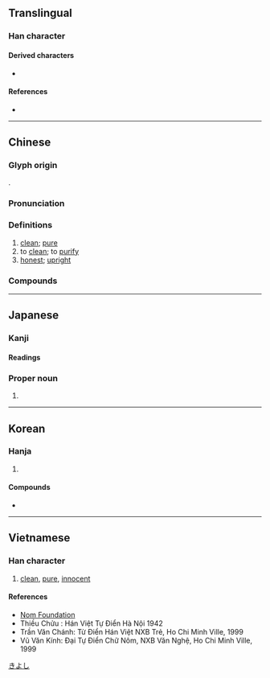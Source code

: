 {{also|洁}}
{{character info}}

==Translingual==

===Han character===
{{Han char|rn=85|rad=水|as=12|sn=15|four=37193|canj=EQHF|ids=⿰氵絜}}

====Derived characters====
* {{l|mul|[[𣝠]]}}

====References====
* {{Han ref|kx=0648.400|dkj=18231|dj=1058.230|hdz=31743.010|uh=6F54|ud=28500|bh=BCE4|bd=48356}}

----

==Chinese==
{{zh-forms|s=洁}}

===Glyph origin===
{{Han etym}}
{{Han compound|水|alt1=氵|絜|ls=psc|c1=s|c2=p|t1=water}}.

===Pronunciation===
{{zh-pron
|m=jié
|c=git3
|h=pfs=kiet;gd=giad5
|md=gáik
|mn=kiat
|mn-t=giêg4/giag4
|mn-t_note=giêg4 - Chaozhou; giag4 - Shantou
|w=
|mc=y
|oc=y
|cat=a,v
}}

===Definitions===
{{zh-hanzi}}

# [[clean]]; [[pure]]
# to [[clean]]; to [[purify]]
# [[honest]]; [[upright]]

===Compounds===
{{zh-der|不清不潔|乾圓潔淨|保潔|光潔|光潔度|冰清玉潔|廉潔|廉潔奉公|心誠意潔|才高行潔|整潔|水潔冰清|涓潔|清潔|清潔劑|清潔溜溜|清潔者|源清流潔|潔婦|潔己|潔己奉公|潔己愛人|潔操履|潔敬|潔樽|潔淨|潔癖|潔白|潔白無瑕|潔言汙行|潔身|潔身自好|潔身自愛|潔郎|潔齒劑|玉潔冰清|皎潔|簡潔|精潔|純潔|聖潔|貞潔|雅潔|高潔|齋潔|洗潔精}}

----

==Japanese==

===Kanji===
{{ja-kanji|grade=5|rs=水12}}

====Readings====
{{ja-readings
|goon=けち
|kanon=けつ
|kun=いさぎよ-い
}}

===Proper noun===
{{ja-pos|proper|きよし}}

# {{given name|ja|male}}

[[Category:Japanese male given names|きよし]]

----

==Korean==

===Hanja===
{{ko-hanja|깨끗하다|깨끗할|결}}

# {{hanja form of|결|[[clean]]; [[pure]]}}

====Compounds====
* {{ko-l|결백|[[innocence]]|潔白}}

----

==Vietnamese==

===Han character===
{{vi-readings|rs=水12|reading=khiết}}

# [[clean]], [[pure]], [[innocent]]

====References====
* [http://nomfoundation.org/common/nom_details.php?codepoint=6f54 Nom Foundation]
* Thiều Chửu : Hán Việt Tự Điển Hà Nội 1942
* Trần Văn Chánh: Từ Điển Hán Việt NXB Trẻ, Ho Chi Minh Ville, 1999
* Vũ Văn Kính: Đại Tự Điển Chữ Nôm, NXB Văn Nghệ, Ho Chi Minh Ville, 1999